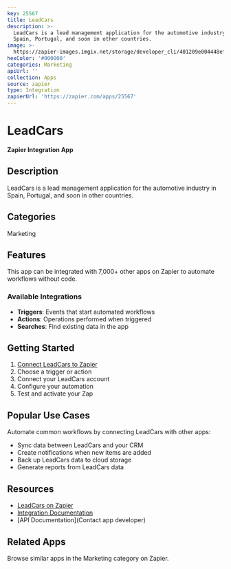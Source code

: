 ```yaml
---
key: 25567
title: LeadCars
description: >-
  LeadCars is a lead management application for the automotive industry in
  Spain, Portugal, and soon in other countries.
image: >-
  https://zapier-images.imgix.net/storage/developer_cli/401209e004448ef67f922edae0dd16b2.png?auto=format%2Ccompress&ixlib=python-3.0.0&q=50
hexColor: '#000000'
categories: Marketing
apiUrl: ''
collection: Apps
source: zapier
type: Integration
zapierUrl: 'https://zapier.com/apps/25567'
---
```

# LeadCars

**Zapier Integration App**

## Description

LeadCars is a lead management application for the automotive industry in Spain, Portugal, and soon in other countries.

## Categories

Marketing

## Features

This app can be integrated with 7,000+ other apps on Zapier to automate workflows without code.

### Available Integrations

- **Triggers**: Events that start automated workflows
- **Actions**: Operations performed when triggered
- **Searches**: Find existing data in the app

## Getting Started

1. [Connect LeadCars to Zapier](https://zapier.com/apps/25567)
2. Choose a trigger or action
3. Connect your LeadCars account
4. Configure your automation
5. Test and activate your Zap

## Popular Use Cases

Automate common workflows by connecting LeadCars with other apps:

- Sync data between LeadCars and your CRM
- Create notifications when new items are added
- Back up LeadCars data to cloud storage
- Generate reports from LeadCars data

## Resources

- [LeadCars on Zapier](https://zapier.com/apps/25567)
- [Integration Documentation](https://zapier.com/apps/25567/integrations)
- [API Documentation](Contact app developer)

## Related Apps

Browse similar apps in the Marketing category on Zapier.
